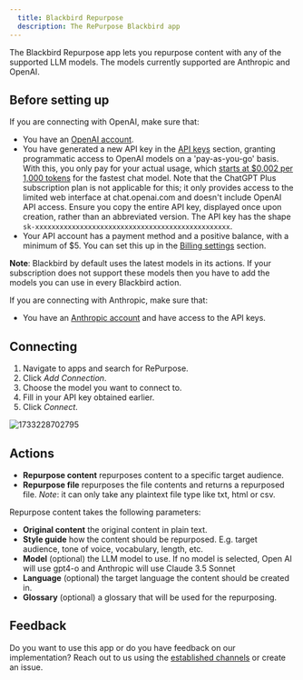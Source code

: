 ```yaml
---
  title: Blackbird Repurpose
  description: The RePurpose Blackbird app
---
```


<LinkCard title="View on Github" target="_blank" href="https://github.com/bb-io/RePurpose" icon="github" />

The Blackbird Repurpose app lets you repurpose content with any of the supported LLM models. The models currently supported are Anthropic and OpenAI.

## Before setting up

If you are connecting with OpenAI, make sure that:

- You have an [OpenAI account](https://platform.openai.com/signup).
- You have generated a new API key in the [API keys](https://platform.openai.com/account/api-keys) section, granting programmatic access to OpenAI models on a 'pay-as-you-go' basis. With this, you only pay for your actual usage, which [starts at $0,002 per 1,000 tokens](https://openai.com/pricing) for the fastest chat model. Note that the ChatGPT Plus subscription plan is not applicable for this; it only provides access to the limited web interface at chat.openai.com and doesn't include OpenAI API access. Ensure you copy the entire API key, displayed once upon creation, rather than an abbreviated version. The API key has the shape `sk-xxxxxxxxxxxxxxxxxxxxxxxxxxxxxxxxxxxxxxxxxxxxxxxx`.
- Your API account has a payment method and a positive balance, with a minimum of $5. You can set this up in the [Billing settings](https://platform.openai.com/account/billing/overview) section.

**Note**: Blackbird by default uses the latest models in its actions. If your subscription does not support these models then you have to add the models you can use in every Blackbird action.

If you are connecting with Anthropic, make sure that:

- You have an [Anthropic account](https://console.anthropic.com) and have access to the API keys.

## Connecting

1. Navigate to apps and search for RePurpose.
2. Click _Add Connection_.
3. Choose the model you want to connect to.
4. Fill in your API key obtained earlier.
5. Click _Connect_.

![1733228702795](https://raw.githubusercontent.com/bb-io/RePurpose/main/image/README/1733228702795.png)

## Actions

- **Repurpose content** repurposes content to a specific target audience.
- **Repurpose file** repurposes the file contents and returns a repurposed file. *Note*: it can only take any plaintext file type like txt, html or csv.

Repurpose content takes the following parameters:
- **Original content** the original content in plain text.
- **Style guide** how the content should be repurposed. E.g. target audience, tone of voice, vocabulary, length, etc.
- **Model** (optional) the LLM model to use. If no model is selected, Open AI will use gpt4-o and Anthropic will use Claude 3.5 Sonnet
- **Language** (optional) the target language the content should be created in.
- **Glossary** (optional) a glossary that will be used for the repurposing.

## Feedback

Do you want to use this app or do you have feedback on our implementation? Reach out to us using the [established channels](https://www.blackbird.io/) or create an issue.

